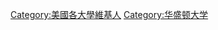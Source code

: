 {{educat|華盛頓大學|User University of Washington}}
[[Category:美國各大學維基人|Category:美國各大學維基人]]
[[Category:华盛顿大学|Category:华盛顿大学]]